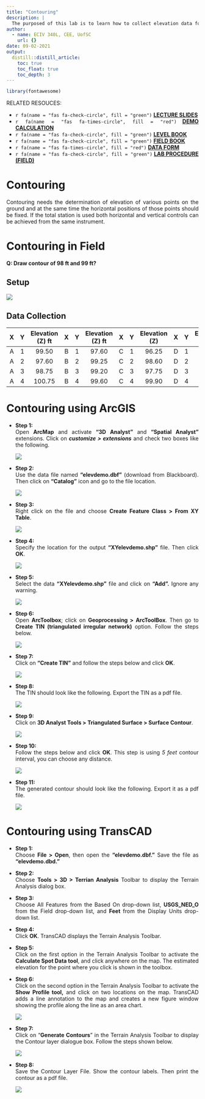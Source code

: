 ```yaml
---
title: "Contouring"
description: |
  The purposed of this lab is to learn how to collect elevation data for a region (i.e., parcel of land) and use it to develope contour maps using (1) hand-sketch, (2) ArcGIS software, and (3) TransCAD software
author:
  - name: ECIV 340L, CEE, UofSC
    url: {}
date: 09-02-2021
output:
  distill::distill_article:
    toc: true
    toc_float: true
    toc_depth: 3
---
```



```{=html}
<style>
body {
text-align: justify}
</style>
```
```r
library(fontawesome)
```

RELATED RESOUCES:

-   `r fa(name = "fas fa-check-circle", fill = "green")` [**LECTURE SLIDES**](https://emailsc-my.sharepoint.com/:p:/g/personal/ahmedf_email_sc_edu/ERdRyWJjtnRIo8Nbb7w894wBZVB9_m6Pa_Ufl03OJawhgQ?e=vafl50)
-   `r fa(name = "fas fa-times-circle", fill = "red")` [**DEMO CALCULATION**]()
-   `r fa(name = "fas fa-check-circle", fill = "green")` [**LEVEL BOOK**](https://emailsc-my.sharepoint.com/:b:/g/personal/ahmedf_email_sc_edu/ESyiKQnHnZVCqqfCTH8MAJoBwobAMCcLoEvl_7Kj3aNHZA?e=OxD4TD)
-   `r fa(name = "fas fa-check-circle", fill = "green")` [**FIELD BOOK**](https://emailsc-my.sharepoint.com/:b:/g/personal/ahmedf_email_sc_edu/EbY8KWP9bDdAhe9G0sqjULYB6jo5q9xZEoQJAWC4ErwGMw?e=MgWRvZ)
-   `r fa(name = "fas fa-times-circle", fill = "red")` [**DATA FORM**]()
-   `r fa(name = "fas fa-check-circle", fill = "green")` [**LAB PROCEDURE (FIELD)**](https://emailsc-my.sharepoint.com/:b:/g/personal/ahmedf_email_sc_edu/EZMg12TFbe5GkGabbL3K1T0BgIA6DWKXxfmxdaLl0xvwJw?e=rFPFJD)

# Contouring

Contouring needs the determination of elevation of various points on the ground and at the same time the horizontal positions of those points should be fixed. If the total station is used both horizontal and vertical controls can be achieved from the same instrument.

# Contouring in Field

**Q: Draw contour of 98 ft and 99 ft?**

## Setup

![](contour_field.PNG)

## Data Collection

|  X  |  Y  | Elevation (Z) ft |  X  |  Y  | Elevation (Z) ft |  X  |  Y  | Elevation (Z) |  X  |  Y  | Elevation (Z) |
|:---:|:---:|:----------------:|:---:|:---:|:----------------:|:---:|:---:|:-------------:|:---:|:---:|:-------------:|
|  A  |  1  |      99.50       |  B  |  1  |      97.60       |  C  |  1  |     96.25     |  D  |  1  |     94.75     |
|  A  |  2  |      97.60       |  B  |  2  |      99.25       |  C  |  2  |     98.60     |  D  |  2  |     99.65     |
|  A  |  3  |      98.75       |  B  |  3  |      99.20       |  C  |  3  |     97.75     |  D  |  3  |     99.75     |
|  A  |  4  |      100.75      |  B  |  4  |      99.60       |  C  |  4  |     99.90     |  D  |  4  |     98.20     |

# Contouring using ArcGIS

-   **Step 1:**\
    Open **ArcMap** and activate **"3D Analyst"** and **"Spatial Analyst"** extensions. Click on ***customize \> extensions*** and check two boxes like the following.

    ![](contour_arcgis_step1.PNG)

-   **Step 2:**\
    Use the data file named **"elevdemo.dbf"** (download from Blackboard). Then click on **"Catalog"** icon and go to the file location.

    ![](contour_arcgis_step2.PNG)

-   **Step 3:**\
    Right click on the file and choose **Create Feature Class \> From XY Table**.

    ![](contour_arcgis_step3.PNG)

-   **Step 4:**\
    Specify the location for the output **"XYelevdemo.shp"** file. Then click **OK**.

    ![](contour_arcgis_step4.PNG)

-   **Step 5:**\
    Select the data **"XYelevdemo.shp"** file and click on **"Add".** Ignore any warning.

    ![](contour_arcgis_step5.PNG)

-   **Step 6:**\
    Open **ArcToolbox**; click on **Geoprocessing \> ArcToolBox**. Then go to **Create TIN (triangulated irregular network)** option. Follow the steps below.

    ![](contour_arcgis_step6.PNG)

-   **Step 7:**\
    Click on **"Create TIN"** and follow the steps below and click **OK**.

    ![](contour_arcgis_step7.PNG)

-   **Step 8:**\
    The TIN should look like the following. Export the TIN as a pdf file.

    ![](contour_arcgis_step8.PNG)

-   **Step 9:\
    **Click on **3D Analyst Tools \> Triangulated Surface \> Surface Contour**.

    ![](contour_arcgis_step9.PNG)

-   **Step 10:**\
    Follow the steps below and click **OK**. This step is using *5 feet* contour interval, you can choose any distance.

    ![](contour_arcgis_step10.PNG)

-   **Step 11:**\
    The generated contour should look like the following. Export it as a pdf file.

    ![](contour_arcgis_step11.PNG)

# Contouring using TransCAD

-   **Step 1:**\
    Choose **File \> Open**, then open the **"elevdemo.dbf."** Save the file as **"elevdemo.dbd."**

-   **Step 2:**\
    Choose **Tools \> 3D \> Terrian Analysis** Toolbar to display the Terrain Analysis dialog box.

-   **Step 3:**\
    Choose All Features from the Based On drop-down list, **USGS_NED_O** from the Field drop-down list, and **Feet** from the Display Units drop-down list.

-   **Step 4:**\
    Click **OK**. TransCAD displays the Terrain Analysis Toolbar.

-   **Step 5:**\
    Click on the first option in the Terrain Analysis Toolbar to activate the **Calculate Spot Data tool**, and click anywhere on the map. The estimated elevation for the point where you click is shown in the toolbox.

-   **Step 6:**\
    Click on the second option in the Terrain Analysis Toolbar to activate the **Show Profile tool,** and click on two locations on the map. TransCAD adds a line annotation to the map and creates a new figure window showing the profile along the line as an area chart.

    ![](contour_transcad_step6.PNG)

-   **Step 7:**\
    Click on "**Generate Contours**" in the Terrain Analysis Toolbar to display the Contour layer dialogue box. Follow the steps shown below.

    ![](contour_transcad_step7.PNG)

-   **Step 8:**\
    Save the Contour Layer File. Show the contour labels. Then print the contour as a pdf file.

    ![](contour_transcad_step8.PNG)

 
